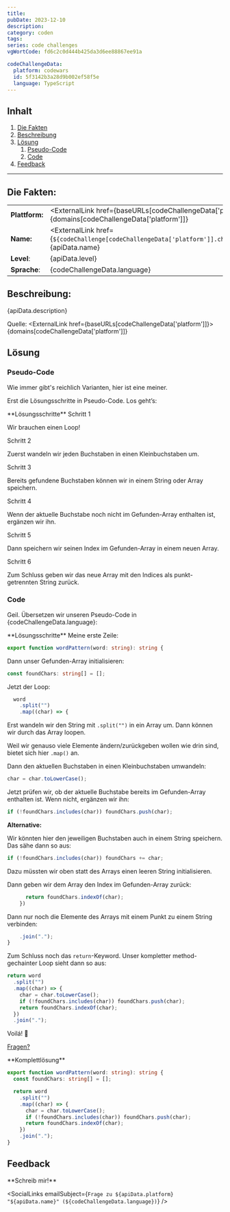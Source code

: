 ```yaml
---
title:
pubDate: 2023-12-10
description:
category: coden
tags:
series: code challenges
vgWortCode: fd6c2c0d444b425da3d6ee88867ee91a

codeChallengeData:
  platform: codewars
  id: 5f3142b3a28d9b002ef58f5e
  language: TypeScript
---
```


## Inhalt

1. [Die Fakten](#)
1. [Beschreibung](#)
1. [Lösung](#)
   1. [Pseudo-Code](#)
   1. [Code](#)
1. [Feedback](#)

---

## Die Fakten:

|                |                                                                                                                                            |
| -------------- | ------------------------------------------------------------------------------------------------------------------------------------------ |
| **Plattform:** | <ExternalLink href={baseURLs[codeChallengeData['platform']]}>{domains[codeChallengeData['platform']]}</ExternalLink>                       |
| **Name:**      | <ExternalLink href={`${codeChallenge[codeChallengeData['platform']].challenge.url}/${codeChallengeData.id}`}>{apiData.name}</ExternalLink> |
| **Level**:     | {apiData.level}                                                                                                                            |
| **Sprache**:   | {codeChallengeData.language}                                                                                                               |

## Beschreibung:

<FetchedMarkdown>{apiData.description}</FetchedMarkdown>

Quelle: <ExternalLink href={baseURLs[codeChallengeData['platform']]}>{domains[codeChallengeData['platform']]}</ExternalLink>

## Lösung

### Pseudo-Code

Wie immer gibt's reichlich Varianten, hier ist eine meiner.

Erst die Lösungsschritte in Pseudo-Code. Los geht’s:

<Accordion>
**Lösungsschritte**

<Accordion>
Schritt 1

Wir brauchen einen Loop!

</Accordion>
<Accordion>
Schritt 2

Zuerst wandeln wir jeden Buchstaben in einen Kleinbuchstaben um.

</Accordion>
<Accordion>
Schritt 3

Bereits gefundene Buchstaben können wir in einem String oder Array speichern.

</Accordion>
<Accordion>
Schritt 4

Wenn der aktuelle Buchstabe noch nicht im Gefunden-Array enthalten ist, ergänzen wir ihn.

</Accordion>
<Accordion>
Schritt 5

Dann speichern wir seinen Index im Gefunden-Array in einem neuen Array.

</Accordion>
<Accordion>
Schritt 6

Zum Schluss geben wir das neue Array mit den Indices als punkt-getrennten String zurück.

</Accordion>
</Accordion>

### Code

Geil. Übersetzen wir unseren Pseudo-Code in {codeChallengeData.language}:

<Accordion>
**Lösungsschritte**

<Accordion>
Meine erste Zeile:

```ts
export function wordPattern(word: string): string {
```

</Accordion>
<Accordion>

Dann unser Gefunden-Array initialisieren:

```ts
const foundChars: string[] = [];
```

</Accordion>
<Accordion>

Jetzt der Loop:

```ts
  word
    .split("")
    .map((char) => {
```

Erst wandeln wir den String mit <ExternalLink href={docs.string.split}>`.split("")`</ExternalLink> in ein Array um. Dann können wir durch das Array loopen.

Weil wir genauso viele Elemente ändern/zurückgeben wollen wie drin sind, bietet sich hier <ExternalLink href={docs.array.map}>`.map()`</ExternalLink> an.

</Accordion>
<Accordion>

Dann den aktuellen Buchstaben in einen Kleinbuchstaben umwandeln:

```ts
char = char.toLowerCase();
```

</Accordion>
<Accordion>

Jetzt prüfen wir, ob der aktuelle Buchstabe bereits im Gefunden-Array enthalten ist. Wenn nicht, ergänzen wir ihn:

```ts
if (!foundChars.includes(char)) foundChars.push(char);
```

**Alternative:**

Wir könnten hier den jeweiligen Buchstaben auch in einem String speichern. Das sähe dann so aus:

```ts
if (!foundChars.includes(char)) foundChars += char;
```

Dazu müssten wir oben statt des Arrays einen leeren String initialisieren.

</Accordion>
<Accordion>

Dann geben wir dem Array den Index im Gefunden-Array zurück:

```ts
      return foundChars.indexOf(char);
    })
```

</Accordion>
<Accordion>

Dann nur noch die Elemente des Arrays mit einem Punkt zu einem String verbinden:

```ts
    .join(".");
}
```

</Accordion>
<Accordion>

Zum Schluss noch das `return`-Keyword. Unser kompletter method-gechainter Loop sieht dann so aus:

```ts
return word
  .split("")
  .map((char) => {
    char = char.toLowerCase();
    if (!foundChars.includes(char)) foundChars.push(char);
    return foundChars.indexOf(char);
  })
  .join(".");
```

</Accordion>
<Accordion>

Voilá! 💪

[Fragen?](#feedback)

</Accordion>
</Accordion>

<Accordion>
**Komplettlösung**

```ts
export function wordPattern(word: string): string {
  const foundChars: string[] = [];

  return word
    .split("")
    .map((char) => {
      char = char.toLowerCase();
      if (!foundChars.includes(char)) foundChars.push(char);
      return foundChars.indexOf(char);
    })
    .join(".");
}
```

</Accordion>

## Feedback

<Accordion>
**Schreib mir!**

<SocialLinks
  emailSubject={`Frage zu ${apiData.platform} "${apiData.name}" (${codeChallengeData.language})`}
/>

</Accordion>
